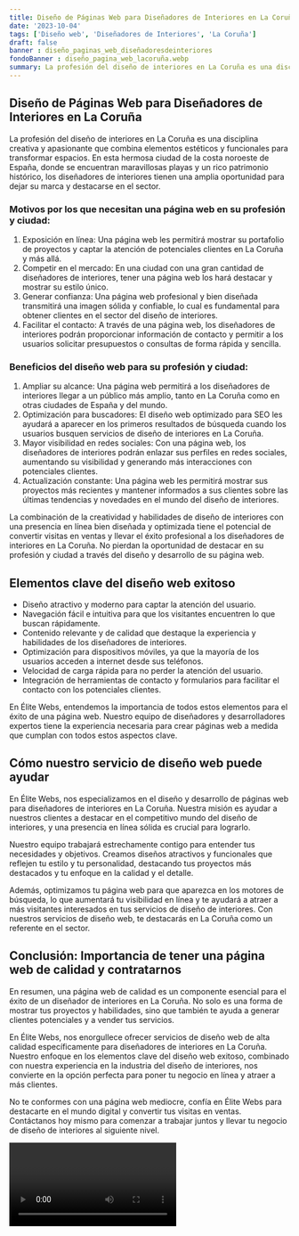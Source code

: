 ```yaml
---
title: Diseño de Páginas Web para Diseñadores de Interiores en La Coruña
date: '2023-10-04'
tags: ['Diseño web', 'Diseñadores de Interiores', 'La Coruña']
draft: false
banner : diseño_paginas_web_diseñadoresdeinteriores
fondoBanner : diseño_pagina_web_lacoruña.webp
summary: La profesión del diseño de interiores en La Coruña es una disciplina creativa y apasionante que combina elementos estéticos y funcionales para transformar espacios. En esta hermosa ciudad de la costa noroeste de España, donde se encuentran maravillosas playas y un rico patrimonio histórico, los diseñadores de interiores tienen una amplia oportunidad para dejar su marca y destacarse en el sector.
---
```


## Diseño de Páginas Web para Diseñadores de Interiores en La Coruña

La profesión del diseño de interiores en La Coruña es una disciplina creativa y apasionante que combina elementos estéticos y funcionales para transformar espacios. En esta hermosa ciudad de la costa noroeste de España, donde se encuentran maravillosas playas y un rico patrimonio histórico, los diseñadores de interiores tienen una amplia oportunidad para dejar su marca y destacarse en el sector.

### Motivos por los que necesitan una página web en su profesión y ciudad:

1. Exposición en línea: Una página web les permitirá mostrar su portafolio de proyectos y captar la atención de potenciales clientes en La Coruña y más allá.
2. Competir en el mercado: En una ciudad con una gran cantidad de diseñadores de interiores, tener una página web los hará destacar y mostrar su estilo único.
3. Generar confianza: Una página web profesional y bien diseñada transmitirá una imagen sólida y confiable, lo cual es fundamental para obtener clientes en el sector del diseño de interiores.
4. Facilitar el contacto: A través de una página web, los diseñadores de interiores podrán proporcionar información de contacto y permitir a los usuarios solicitar presupuestos o consultas de forma rápida y sencilla.

### Beneficios del diseño web para su profesión y ciudad:

1. Ampliar su alcance: Una página web permitirá a los diseñadores de interiores llegar a un público más amplio, tanto en La Coruña como en otras ciudades de España y del mundo.
2. Optimización para buscadores: El diseño web optimizado para SEO les ayudará a aparecer en los primeros resultados de búsqueda cuando los usuarios busquen servicios de diseño de interiores en La Coruña.
3. Mayor visibilidad en redes sociales: Con una página web, los diseñadores de interiores podrán enlazar sus perfiles en redes sociales, aumentando su visibilidad y generando más interacciones con potenciales clientes.
4. Actualización constante: Una página web les permitirá mostrar sus proyectos más recientes y mantener informados a sus clientes sobre las últimas tendencias y novedades en el mundo del diseño de interiores.

La combinación de la creatividad y habilidades de diseño de interiores con una presencia en línea bien diseñada y optimizada tiene el potencial de convertir visitas en ventas y llevar el éxito profesional a los diseñadores de interiores en La Coruña. No pierdan la oportunidad de destacar en su profesión y ciudad a través del diseño y desarrollo de su página web.

<GifSeo />

<Cta />

## Elementos clave del diseño web exitoso

- Diseño atractivo y moderno para captar la atención del usuario.
- Navegación fácil e intuitiva para que los visitantes encuentren lo que buscan rápidamente.
- Contenido relevante y de calidad que destaque la experiencia y habilidades de los diseñadores de interiores.
- Optimización para dispositivos móviles, ya que la mayoría de los usuarios acceden a internet desde sus teléfonos.
- Velocidad de carga rápida para no perder la atención del usuario.
- Integración de herramientas de contacto y formularios para facilitar el contacto con los potenciales clientes.

En Élite Webs, entendemos la importancia de todos estos elementos para el éxito de una página web. Nuestro equipo de diseñadores y desarrolladores expertos tiene la experiencia necesaria para crear páginas web a medida que cumplan con todos estos aspectos clave.

## Cómo nuestro servicio de diseño web puede ayudar

En Élite Webs, nos especializamos en el diseño y desarrollo de páginas web para diseñadores de interiores en La Coruña. Nuestra misión es ayudar a nuestros clientes a destacar en el competitivo mundo del diseño de interiores, y una presencia en línea sólida es crucial para lograrlo.

Nuestro equipo trabajará estrechamente contigo para entender tus necesidades y objetivos. Creamos diseños atractivos y funcionales que reflejen tu estilo y tu personalidad, destacando tus proyectos más destacados y tu enfoque en la calidad y el detalle.

Además, optimizamos tu página web para que aparezca en los motores de búsqueda, lo que aumentará tu visibilidad en línea y te ayudará a atraer a más visitantes interesados en tus servicios de diseño de interiores. Con nuestros servicios de diseño web, te destacarás en La Coruña como un referente en el sector.

## Conclusión: Importancia de tener una página web de calidad y contratarnos

En resumen, una página web de calidad es un componente esencial para el éxito de un diseñador de interiores en La Coruña. No solo es una forma de mostrar tus proyectos y habilidades, sino que también te ayuda a generar clientes potenciales y a vender tus servicios.

En Élite Webs, nos enorgullece ofrecer servicios de diseño web de alta calidad específicamente para diseñadores de interiores en La Coruña. Nuestro enfoque en los elementos clave del diseño web exitoso, combinado con nuestra experiencia en la industria del diseño de interiores, nos convierte en la opción perfecta para poner tu negocio en línea y atraer a más clientes.

No te conformes con una página web mediocre, confía en Élite Webs para destacarte en el mundo digital y convertir tus visitas en ventas. Contáctanos hoy mismo para comenzar a trabajar juntos y llevar tu negocio de diseño de interiores al siguiente nivel.

<Video />

<CtaBot job='Diseñadores de Interiores' city='La Coruña'/>

<Gmaps query='La Coruña+españa+maps' />